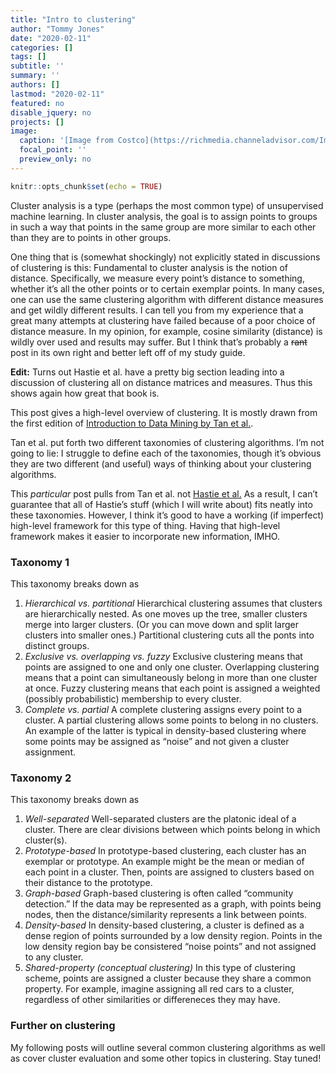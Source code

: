 ```yaml
---
title: "Intro to clustering"
author: "Tommy Jones"
date: "2020-02-11"
categories: []
tags: []
subtitle: ''
summary: ''
authors: []
lastmod: "2020-02-11"
featured: no
disable_jquery: no
projects: []
image:
  caption: '[Image from Costco](https://richmedia.channeladvisor.com/ImageDelivery/imageService?profileId=12026540&id=1110747&recipeId=728f)'
  focal_point: ''
  preview_only: no
---
```


```r
knitr::opts_chunk$set(echo = TRUE)
```


Cluster analysis is a type (perhaps the most common type) of unsupervised machine learning.
In cluster analysis, the goal is to assign points to groups in such a way that points in the same group are more similar to each other than they are to points in other groups.

One thing that is (somewhat shockingly) not explicitly stated in discussions of clustering is this:
Fundamental to cluster analysis is the notion of distance.
Specifically, we measure every point's distance to something, whether it's all the other points or to certain exemplar points.
In many cases, one can use the same clustering algorithm with different distance measures and get wildly different results.
I can tell you from my experience that a great many attempts at clustering have failed because of a poor choice of distance measure.
In my opinion, for example, cosine similarity (distance) is wildly over used and results may suffer.
But I think that's probably a ~~rant~~ post in its own right and better left off of my study guide.

**Edit:** Turns out Hastie et al. have a pretty big section leading into a discussion of clustering all on distance matrices and measures. Thus this shows again how great that book is.

This post gives a high-level overview of clustering.
It is mostly drawn from the first edition of [Introduction to Data Mining by Tan et al.](https://www-users.cs.umn.edu/~kumar001/dmbook/index.php).

Tan et al. put forth two different taxonomies of clustering algorithms.
I'm not going to lie: I struggle to define each of the taxonomies, though it's obvious they are two different (and useful) ways of thinking about your clustering algorithms.

This *particular* post pulls from Tan et al. not [Hastie et al.]()
As a result, I can't guarantee that all of Hastie's stuff (which I will write about) fits neatly into these taxonomies.
However, I think it's good to have a working (if imperfect) high-level framework for this type of thing.
Having that high-level framework makes it easier to incorporate new information, IMHO.

### Taxonomy 1

This taxonomy breaks down as 

1. *Hierarchical vs. partitional*
   Hierarchical clustering assumes that clusters are hierarchically nested. As one moves up the tree, smaller clusters merge into larger clusters. (Or you can move down and split larger clusters into smaller ones.) Partitional clustering cuts all the ponts into distinct groups. 
2. *Exclusive vs. overlapping vs. fuzzy*
   Exclusive clustering means that points are assigned to one and only one cluster. Overlapping clustering means that a point can simultaneously belong in more than one cluster at once. Fuzzy clustering means that each point is assigned a weighted (possibly probabilistic) membership to every cluster.
3. *Complete vs. partial*
   A complete clustering assigns every point to a cluster. A partial clustering allows some points to belong in no clusters. An example of the latter is typical in density-based clustering where some points may be assigned as "noise" and not given a cluster assignment.

### Taxonomy 2

This taxonomy breaks down as 

1. *Well-separated*
   Well-separated clusters are the platonic ideal of a cluster. There are clear divisions between which points belong in which cluster(s).
2. *Prototype-based*
   In prototype-based clustering, each cluster has an exemplar or prototype. An example might be the mean or median of each point in a cluster. Then, points are assigned to clusters based on their distance to the prototype.
3. *Graph-based*
   Graph-based clustering is often called "community detection." If the data may be represented as a graph, with points being nodes, then the distance/similarity represents a link between points.
4. *Density-based*
   In density-based clustering, a cluster is defined as a dense region of points surrounded by a low density region. Points in the low density region bay be consistered "noise points" and not assigned to any cluster.
5. *Shared-property (conceptual clustering)*
   In this type of clustering scheme, points are assigned a cluster because they share a common property. For example, imagine assigning all red cars to a cluster, regardless of other similarities or differeneces they may have.
   
### Further on clustering
My following posts will outline several common clustering algorithms as well as cover cluster evaluation and some other topics in clustering. Stay tuned!

